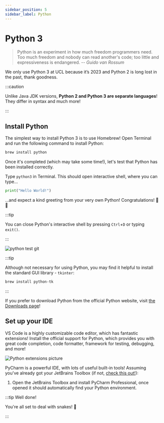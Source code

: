 ```yaml
---
sidebar_position: 5
sidebar_label: Python
---
```



# Python 3

> Python is an experiment in how much freedom programmers need. Too much freedom and nobody can read another's code;
> too little and expressiveness is endangered. -- _Guido van Rossum_

We only use Python 3 at UCL because it’s 2023 and Python 2 is long lost in the past, thank goodness.

:::caution

Unlike Java JDK versions, **Python 2 and Python 3 are separate languages**! They differ in syntax and much more!

:::

## Install Python

<Tabs>
<TabItem value="homebrew" label="Homebrew" default>

The simplest way to install Python 3 is to use Homebrew! Open Terminal and run the following command to install Python:

```bash
brew install python
```

Once it's completed (which may take some time!), let's test that Python has been installed correctly.

Type `python3` in Terminal. This should open interactive shell, where you can type...

```python
print("Hello World!")
```

...and expect a kind greeting from your very own Python! Congratulations! 🐍 🎉

:::tip

You can close Python's interactive shell by pressing `Ctrl`+`D` or typing `exit()`.

:::

![python test git](/gif/python_test.gif)

:::tip

Although not necessary for using Python,
you may find it helpful to install the standard GUI library - `tkinter`:

```bash
brew install python-tk
```

:::

</TabItem>

<TabItem value="pythonorg" label="Python.org">

If you prefer to download Python from the official Python website,
visit [the Downloads page](https://www.python.org/downloads/)!

</TabItem>
</Tabs>

## Set up your IDE

<Tabs>
<TabItem value="vs-code" label="VS Code" default>

VS Code is a highly customizable code editor, which has fantastic extensions! Install the official support for Python, which provides you with great code completion, code formatter, framework for testing, debugging, and more!

![Python extensions picture](/img/python_extension.png)

</TabItem>

<TabItem value="jetbrains-pycharm" label="JetBrains PyCharm">

PyCharm is a powerful IDE, with lots of useful built-in tools! Assuming you've already got your JetBrains Toolbox (if not, [check this out!](/docs/set-up-environment/macos#jetbrains-toolbox)):

1. Open the JetBrains Toolbox and install PyCharm Professional, once opened it should automatically find your Python environment.

</TabItem>
</Tabs>

:::tip Well done!

You're all set to deal with snakes! 🐍

:::
